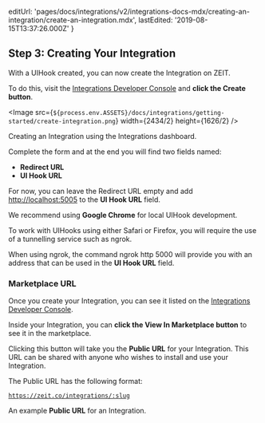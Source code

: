 
  editUrl:
    'pages/docs/integrations/v2/integrations-docs-mdx/creating-an-integration/create-an-integration.mdx',
  lastEdited: '2019-08-15T13:37:26.000Z'
}

## Step 3: Creating Your Integration

With a UIHook created, you can now create the Integration on ZEIT.

To do this, visit the [Integrations Developer Console](https://zeit.co/dashboard/integrations/console) and **click the Create button**.

<Image
  src={`${process.env.ASSETS}/docs/integrations/getting-started/create-integration.png`}
  width={2434/2}
  height={1626/2}
/>
<Caption>Creating an Integration using the Integrations dashboard.</Caption>

Complete the form and at the end you will find two fields named:

- **Redirect URL**
- **UI Hook URL**

For now, you can leave the Redirect URL empty and add <http://localhost:5005> to the **UI Hook URL** field.

<Note warning>
We recommend using <b>Google Chrome</b> for local UIHook development.

To work with UIHooks using either Safari or Firefox, you will require the use of a tunnelling service such as <GenericLink href="https://ngrok.com/">ngrok</GenericLink>.

When using <InlineCode>ngrok</InlineCode>, the command <InlineCode>ngrok http 5000</InlineCode> will provide you with an address that can be used in the <b>UI Hook URL</b> field.

</Note>

### Marketplace URL

Once you create your Integration, you can see it listed on the [Integrations Developer Console](https://zeit.co/dashboard/integrations/console).

Inside your Integration, you can **click the View In Marketplace button** to see it in the marketplace.

Clicking this button will take you the **Public URL** for your Integration. This URL can be shared with anyone who wishes to install and use your Integration.

The Public URL has the following format:

<Code>https://zeit.co/integrations/:slug</Code>
<Caption>An example <b>Public URL</b> for an Integration.</Caption>
